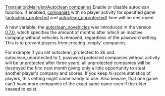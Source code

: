[[Translation:Main/en/Autoclean companies]]
Enable or disable autoclean function. If enabled, [[Main/en/Transport company|companies]] with no player activity for specified game ([[Main/en/Autoclean protected|autoclean_protected]] and [[Main/en/Autoclean unprotected|autoclean_unprotected]]) time will be destroyed.

A new variable, the [[Main/en/Autoclean novehicles|autoclean_novehicles]] was introduced in the version [[Main/en/OpenTTD 0.7.0|0.7.0]], which specifies the amount of months after which an inactive company without vehicles is removed, regardless of the password setting. This is to prevent players from creating 'empty' companies.

For example if you set autoclean_protected to 36 and autoclean_unprotected to 1, password protected companies without activity will be unprotected after three years, all unprotected companies will be destroyed the first next month giving only a little opportunity to steal another player's company and scores. If you keep hi-score statistics of players, this setting might come handy to use.
Also beware, that one game can't have more companies of the exact same name even if the older ceased to exist.